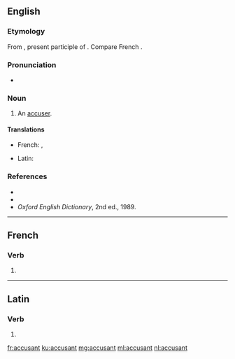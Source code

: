==English==

===Etymology===
From {{etyl|la|en}} {{m|la|accusans}}, present participle of {{m|la|accusare}}. Compare French {{m|fr|accusant}}.

===Pronunciation===
* {{IPA|/əˈkjuːzənt/|lang=en}}

===Noun===
{{en-noun}}

# {{label|en|obsolete}} An [[accuser]].

====Translations====
{{trans-top|accuser}}
* French: {{t+|fr|accusateur|m}}, {{t+|fr|plaignant}}
{{trans-mid}}
* Latin: {{t|la|accusans}}
{{trans-bottom}}

===References===
* {{R:Webster 1828}}
* {{R:Webster 1913}}
* ''Oxford English Dictionary'', 2nd ed., 1989.

----

==French==

===Verb===
{{head|fr|present participle}}

# {{present participle of|accuser|lang=fr|nocat=1}}

----

==Latin==

===Verb===
{{la-verb-form|accūsant}}

# {{inflection of|accūsō||3|p|pres|actv|indc|lang=la}}

[[fr:accusant]]
[[ku:accusant]]
[[mg:accusant]]
[[ml:accusant]]
[[nl:accusant]]